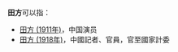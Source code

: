 '''田方'''可以指：
* [[田方_(1911年)|田方 (1911年)]]，中国演员
* [[田方_(1918年)|田方 (1918年)]]，中國記者、官員，官至國家計委

{{disambig|cat=二字田姓人名消歧義}}